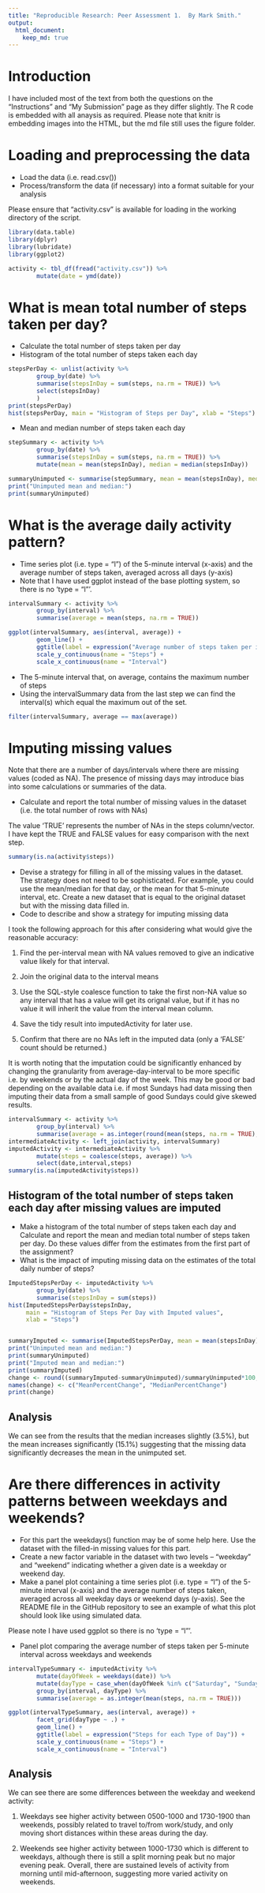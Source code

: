 ```yaml
---
title: "Reproducible Research: Peer Assessment 1.  By Mark Smith."
output: 
  html_document:
    keep_md: true
---
```


# Introduction
I have included most of the text from both the questions on the "Instructions" and "My Submission" page as they differ slightly.  The R code is embedded with all anaysis as required.  Please note that knitr is embedding images into the HTML, but the md file still uses the figure folder.

# Loading and preprocessing the data
* Load the data (i.e. read.csv())
* Process/transform the data (if necessary) into a format suitable for your analysis

Please ensure that "activity.csv" is available for loading in the working directory of the script.
```r
library(data.table)
library(dplyr)
library(lubridate)
library(ggplot2)

activity <- tbl_df(fread("activity.csv")) %>% 
        mutate(date = ymd(date))
```

# What is mean total number of steps taken per day?
* Calculate the total number of steps taken per day
* Histogram of the total number of steps taken each day
```r
stepsPerDay <- unlist(activity %>% 
        group_by(date) %>% 
        summarise(stepsInDay = sum(steps, na.rm = TRUE)) %>% 
        select(stepsInDay)
        )
print(stepsPerDay)
hist(stepsPerDay, main = "Histogram of Steps per Day", xlab = "Steps")
```

* Mean and median number of steps taken each day
```r
stepSummary <- activity %>% 
        group_by(date) %>% 
        summarise(stepsInDay = sum(steps, na.rm = TRUE)) %>%
        mutate(mean = mean(stepsInDay), median = median(stepsInDay))

summaryUnimputed <- summarise(stepSummary, mean = mean(stepsInDay), median = median(stepsInDay))
print("Unimputed mean and median:")
print(summaryUnimputed)
```

# What is the average daily activity pattern?
* Time series plot (i.e. type = "l") of the 5-minute interval (x-axis) and the average number of steps taken, averaged across all days (y-axis)
* Note that I have used ggplot instead of the base plotting system, so there is no 'type = "l"'.
```r
intervalSummary <- activity %>% 
        group_by(interval) %>% 
        summarise(average = mean(steps, na.rm = TRUE))

ggplot(intervalSummary, aes(interval, average)) + 
        geom_line() +
        ggtitle(label = expression("Average number of steps taken per interval, averaged across all days")) + 
        scale_y_continuous(name = "Steps") +
        scale_x_continuous(name = "Interval") 
```

* The 5-minute interval that, on average, contains the maximum number of steps
* Using the intervalSummary data from the last step we can find the interval(s) which equal the maximum out of the set.
```r
filter(intervalSummary, average == max(average))
```


# Imputing missing values
Note that there are a number of days/intervals where there are missing values (coded as NA). The presence of missing days may introduce bias into some calculations or summaries of the data.

* Calculate and report the total number of missing values in the dataset (i.e. the total number of rows with NAs)

The value 'TRUE' represents the number of NAs in the steps column/vector.  I have kept the TRUE and FALSE values for easy comparison with the next step.
```r
summary(is.na(activity$steps))
```

* Devise a strategy for filling in all of the missing values in the dataset. The strategy does not need to be sophisticated. For example, you could use the mean/median for that day, or the mean for that 5-minute interval, etc.  Create a new dataset that is equal to the original dataset but with the missing data filled in.
* Code to describe and show a strategy for imputing missing data

I took the following approach for this after considering what would give the reasonable accuracy:

1. Find the per-interval mean with NA values removed to give an indicative value likely for that interval.

2. Join the original data to the interval means

3. Use the SQL-style coalesce function to take the first non-NA value so any interval that has a value will get its orignal value, but if it has no value it will inherit the value from the interval mean column.

4. Save the tidy result into imputedActivity for later use.

5. Confirm that there are no NAs left in the imputed data (only a 'FALSE' count should be returned.)

It is worth noting that the imputation could be significantly enhanced by changing the granularity from average-day-interval to be more specific i.e. by weekends or by the actual day of the week.  This may be good or bad depending on the available data i.e. if most Sundays had data missing then imputing their data from a small sample of good Sundays could give skewed results.

```r
intervalSummary <- activity %>% 
        group_by(interval) %>% 
        summarise(average = as.integer(round(mean(steps, na.rm = TRUE),0)))
intermediateActivity <- left_join(activity, intervalSummary)
imputedActivity <- intermediateActivity %>% 
        mutate(steps = coalesce(steps, average)) %>%
        select(date,interval,steps)
summary(is.na(imputedActivity$steps))
```

## Histogram of the total number of steps taken each day after missing values are imputed
* Make a histogram of the total number of steps taken each day and Calculate and report the mean and median total number of steps taken per day. Do these values differ from the estimates from the first part of the assignment? 
* What is the impact of imputing missing data on the estimates of the total daily number of steps?

```r
ImputedStepsPerDay <- imputedActivity %>% 
        group_by(date) %>% 
        summarise(stepsInDay = sum(steps))
hist(ImputedStepsPerDay$stepsInDay, 
     main = "Histogram of Steps Per Day with Imputed values", 
     xlab = "Steps")


summaryImputed <- summarise(ImputedStepsPerDay, mean = mean(stepsInDay), median = median(stepsInDay))
print("Unimputed mean and median:")
print(summaryUnimputed)
print("Imputed mean and median:")
print(summaryImputed)
change <- round((summaryImputed-summaryUnimputed)/summaryUnimputed*100, 1)
names(change) <- c("MeanPercentChange", "MedianPercentChange")
print(change)
```
## Analysis
We can see from the results that the median increases slightly (3.5%), but the mean increases significantly (15.1%) suggesting that the missing data significantly decreases the mean in the unimputed set.


# Are there differences in activity patterns between weekdays and weekends?
* For this part the weekdays() function may be of some help here. Use the dataset with the filled-in missing values for this part.
* Create a new factor variable in the dataset with two levels – “weekday” and “weekend” indicating whether a given date is a weekday or weekend day.
* Make a panel plot containing a time series plot (i.e. type = "l") of the 5-minute interval (x-axis) and the average number of steps taken, averaged across all weekday days or weekend days (y-axis). See the README file in the GitHub repository to see an example of what this plot should look like using simulated data.

Please note I have used ggplot so there is no 'type = "l"'.

* Panel plot comparing the average number of steps taken per 5-minute interval across weekdays and weekends
```r
intervalTypeSummary <- imputedActivity %>% 
        mutate(dayOfWeek = weekdays(date)) %>%
        mutate(dayType = case_when(dayOfWeek %in% c("Saturday", "Sunday") ~ "Weekend", TRUE ~ "Weekday")) %>%
        group_by(interval, dayType) %>% 
        summarise(average = as.integer(mean(steps, na.rm = TRUE)))

ggplot(intervalTypeSummary, aes(interval, average)) + 
        facet_grid(dayType ~ .) +
        geom_line() +
        ggtitle(label = expression("Steps for each Type of Day")) + 
        scale_y_continuous(name = "Steps") +
        scale_x_continuous(name = "Interval")

```

## Analysis
We can see there are some differences between the weekday and weekend activity:

1. Weekdays see higher activity between 0500-1000 and 1730-1900 than weekends, possibly related to travel to/from  work/study, and only moving short distances within these areas during the day.

2. Weekends see higher activity between 1000-1730 which is different to weekdays, although there is still a split morning peak but no major evening peak.  Overall, there are sustained levels of activity from morning until mid-afternoon, suggesting more varied activity on weekends.  


